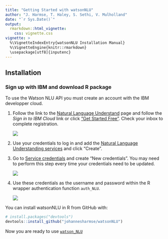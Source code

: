 ```yaml
---
title: "Getting Started with watsonNLU"
author: "J. Harmse, T. Haley, S. Sethi, V. Mulholland"
date: "`r Sys.Date()`"
output:
  rmarkdown::html_vignette:
    css: vignette.css
vignette: >
  %\VignetteIndexEntry{watsonNLU Installation Manual}
  %\VignetteEngine{knitr::rmarkdown}
  \usepackage[utf8]{inputenc}
---
```


## Installation

### Sign up with IBM and download R package

To use the Watson NLU API you must create an account with the IBM developper cloud.

1. Follow the link to the [Natural Language Understand](https://www.ibm.com/watson/developercloud/natural-language-understanding/api/v1/) page and follow the _Sign in to IBM Cloud_ link or click  ["Get Started Free"](https://console.bluemix.net/registration?target=%2Fcatalog%2Fservices%2Fnatural-language-understanding%3FhideTours%3Dtrue%26cm_mmc%3DOSocial_Tumblr-_-Watson%2BCore_Watson%2BCore%2B-%2BPlatform-_-WW_WW-_-wdc-ref%26cm_mmc%3DOSocial_Tumblr-_-Watson%2BCore_Watson%2BCore%2B-%2BPlatform-_-WW_WW-_-wdc-ref%26cm_mmca1%3D000000OF%26cm_mmca2%3D10000409_). Check your inbox to complete registration.

    ![](../doc/pictures/readme/1_addservice.png)


2. Use your credentials to log in and add the [Natural Language Understanding services](https://console.bluemix.net/catalog/services/natural-language-understanding) and click "Create".

3. Go to [Service credentials](https://console.bluemix.net/services/natural-language-understanding/3464cdba-a428-4934-945e-3dfd87d4e49c/?paneId=credentials&new=true&env_id=ibm:yp:us-south&org=89ae7f05-90ac-4efa-a089-e0a83704a79e&space=24853127-1fa6-4544-9835-e230bed91e8e) and create "New credentials". You may need to perform this step every time your credentials need to be updated. 

    ![](../doc/pictures/readme/2_newcredentials.png)

4. Use these credentials as the username and password within the R wrapper authentication function `auth_NLU`.

      ![](../doc/pictures/readme/3_viewcreds.png)

You can install watsonNLU in R from GitHub with:

``` r
# install.packages("devtools")
devtools::install_github("johannesharmse/watsonNLU")
```

Now you are ready to use [`watson_NLU`]()
